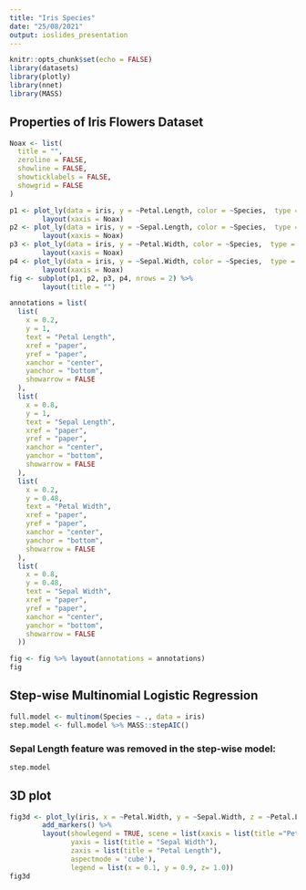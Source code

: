 ```yaml
---
title: "Iris Species"
date: "25/08/2021"
output: ioslides_presentation
---
```


```r
knitr::opts_chunk$set(echo = FALSE)
library(datasets)
library(plotly)
library(nnet)
library(MASS)
```

## Properties of Iris Flowers Dataset

```r

Noax <- list(
  title = "",
  zeroline = FALSE,
  showline = FALSE,
  showticklabels = FALSE,
  showgrid = FALSE
)

p1 <- plot_ly(data = iris, y = ~Petal.Length, color = ~Species,  type = "box") %>%
        layout(xaxis = Noax)
p2 <- plot_ly(data = iris, y = ~Sepal.Length, color = ~Species,  type = "box", showlegend = F) %>%
        layout(xaxis = Noax)
p3 <- plot_ly(data = iris, y = ~Petal.Width, color = ~Species,  type = "box", showlegend = F) %>%
        layout(xaxis = Noax)
p4 <- plot_ly(data = iris, y = ~Sepal.Width, color = ~Species,  type = "box", showlegend = F) %>%
        layout(xaxis = Noax)
fig <- subplot(p1, p2, p3, p4, nrows = 2) %>% 
        layout(title = "")

annotations = list( 
  list( 
    x = 0.2,  
    y = 1,  
    text = "Petal Length",  
    xref = "paper",  
    yref = "paper",  
    xanchor = "center",  
    yanchor = "bottom",  
    showarrow = FALSE 
  ),  
  list( 
    x = 0.8,  
    y = 1,  
    text = "Sepal Length",  
    xref = "paper",  
    yref = "paper",  
    xanchor = "center",  
    yanchor = "bottom",  
    showarrow = FALSE 
  ),  
  list( 
    x = 0.2,  
    y = 0.48,  
    text = "Petal Width",  
    xref = "paper",  
    yref = "paper",  
    xanchor = "center",  
    yanchor = "bottom",  
    showarrow = FALSE 
  ),
  list( 
    x = 0.8,  
    y = 0.48,  
    text = "Sepal Width",  
    xref = "paper",  
    yref = "paper",  
    xanchor = "center",  
    yanchor = "bottom",  
    showarrow = FALSE 
  ))

fig <- fig %>% layout(annotations = annotations)
fig
```

## Step-wise Multinomial Logistic Regression
```r
full.model <- multinom(Species ~ ., data = iris)
step.model <- full.model %>% MASS::stepAIC()
```

### Sepal Length feature was removed in the step-wise model:
```r
step.model
```

## 3D plot
```r
fig3d <- plot_ly(iris, x = ~Petal.Width, y = ~Sepal.Width, z = ~Petal.Length, color = ~Species, showlegend = TRUE) %>%
        add_markers() %>%
        layout(showlegend = TRUE, scene = list(xaxis = list(title ="Petal Width"),
               yaxis = list(title = "Sepal Width"),
               zaxis = list(title = "Petal Length"),
               aspectmode = 'cube'),
               legend = list(x = 0.1, y = 0.9, z= 1.0))
fig3d
```
